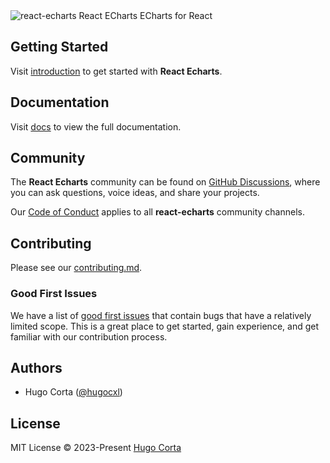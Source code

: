 

<div
  style={{
    display: 'flex',
    flexDirection: 'column',
    justifyContent: 'center',
    alignItems: 'center',
    marginTop: '5dvh',
    marginBottom: '120px'
  }}
>
  <Image
    style={{ objectFit: 'cover' }}
    alt='react-echarts'
    src={'/react-echarts/icon.png'}
    width={130}
    height={130}
  />
  <span
    style={{ fontSize: '5rem' }}
    className='nx-mt-12 nx-font-bold nx-tracking-tight nx-text-slate-900 dark:nx-text-slate-100'
  >
    React ECharts
  </span>
  <span
    style={{ fontSize: '2rem' }}
    className='nx-mt-10 nx-tracking-tight nx-text-gray-500 dark:nx-text-gray-400'
  >
    ECharts for React
  </span>
</div>

## Getting Started

Visit [introduction](/docs/introduction) to get started with **React Echarts**.

## Documentation

Visit [docs](/docs/installation) to view the full documentation.

## Community

The **React Echarts** community can be found on
[GitHub Discussions](https://github.com/kbox-labs/react-echarts/discussions),
where you can ask questions, voice ideas, and share your projects.

Our
[Code of Conduct](https://github.com/kbox-labs/react-echarts/blob/master/CODE_OF_CONDUCT.md)
applies to all **react-echarts** community channels.

## Contributing

Please see our [contributing.md](/contributing.md).

### Good First Issues

We have a list of
[good first issues](https://github.com/kbox-labs/react-echarts/labels/good%20first%20issue)
that contain bugs that have a relatively limited scope. This is a great place to
get started, gain experience, and get familiar with our contribution process.

## Authors

- Hugo Corta ([@hugocxl](https://github.com/hugocxl))

## License

MIT License © 2023-Present [Hugo Corta](https://github.com/hugocxl)
